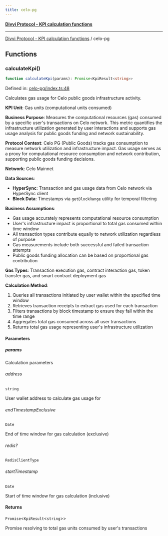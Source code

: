 ```yaml
---
title: celo-pg
---
```

[**Divvi Protocol - KPI calculation functions**](./README)

---

[Divvi Protocol - KPI calculation functions](./README) / celo-pg
## Functions

### calculateKpi()

```ts
function calculateKpi(params): Promise<KpiResult<string>>
```

Defined in: [celo-pg/index.ts:48](https://github.com/divvi-xyz/divvi-protocol/blob/main/scripts/calculateKpi/protocols/celo-pg/index.ts#L48)

Calculates gas usage for Celo public goods infrastructure activity.

**KPI Unit**: Gas units (computational units consumed)

**Business Purpose**: Measures the computational resources (gas) consumed by a specific user's
transactions on Celo network. This metric quantifies the infrastructure utilization generated by user
interactions and supports gas usage analysis for public goods funding and network sustainability.

**Protocol Context**: Celo PG (Public Goods) tracks gas consumption to measure network utilization
and infrastructure impact. Gas usage serves as a proxy for computational resource consumption and
network contribution, supporting public goods funding decisions.

**Network**: Celo Mainnet

**Data Sources**:

- **HyperSync**: Transaction and gas usage data from Celo network via HyperSync client
- **Block Data**: Timestamps via `getBlockRange` utility for temporal filtering

**Business Assumptions**:

- Gas usage accurately represents computational resource consumption
- User's infrastructure impact is proportional to total gas consumed within time window
- All transaction types contribute equally to network utilization regardless of purpose
- Gas measurements include both successful and failed transaction attempts
- Public goods funding allocation can be based on proportional gas contribution

**Gas Types**: Transaction execution gas, contract interaction gas, token transfer gas, and smart contract deployment gas

**Calculation Method**:

1. Queries all transactions initiated by user wallet within the specified time window
2. Retrieves transaction receipts to extract gas used for each transaction
3. Filters transactions by block timestamp to ensure they fall within the time range
4. Aggregates total gas consumed across all user transactions
5. Returns total gas usage representing user's infrastructure utilization

#### Parameters

##### params

Calculation parameters

###### address

`string`

User wallet address to calculate gas usage for

###### endTimestampExclusive

`Date`

End of time window for gas calculation (exclusive)

###### redis?

`RedisClientType`

###### startTimestamp

`Date`

Start of time window for gas calculation (inclusive)

#### Returns

`Promise`\<`KpiResult`\<`string`\>\>

Promise resolving to total gas units consumed by user's transactions
